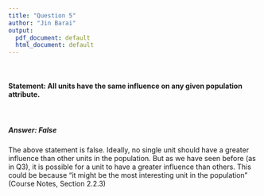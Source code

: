 ```yaml
---
title: "Question 5"
author: "Jin Barai"
output:
  pdf_document: default
  html_document: default
---
```

\

#### Statement: All units have the same influence on any given population attribute. 
\

##### Answer: False

The above statement is false. Ideally, no single unit should have a greater influence than other units in the population. But as we have seen before (as in Q3), it is possible for a unit to have a greater influence than others. This could be because "it might be the most interesting unit in the population" (Course Notes, Section 2.2.3)
